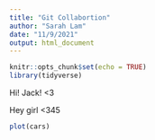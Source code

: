 ```yaml
---
title: "Git Collabortion"
author: "Sarah Lam"
date: "11/9/2021"
output: html_document
---
```


```r
knitr::opts_chunk$set(echo = TRUE)
library(tidyverse)
```

Hi! Jack! <3

Hey girl <345

```r
plot(cars)
```


```r

```

